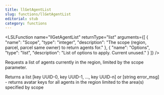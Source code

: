 ```yaml
---
title: llGetAgentList
slug: functions/llGetAgentList
editorial: stub
category: functions
---
```


<LSLFunction
	name="llGetAgentList"
	returnType="list"
	arguments={[
	{
		"name": "Scope",
		"type": "integer",
		"description": "The scope (region, parcel, parcel same owner) to return agents for."
	},
	{
		"name": "Options",
		"type": "list",
		"description": "List of options to apply. Current unused."
	}
]}
/>

Requests a list of agents currently in the region, limited by the scope parameter.

Returns a list [key UUID-0, key UUID-1, ..., key UUID-n] or [string error_msg] - returns avatar keys for all agents in the region limited to the area(s) specified by scope
